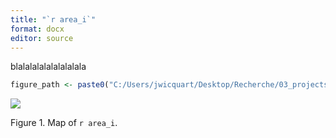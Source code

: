 ```yaml
---
title: "`r area_i`"
format: docx
editor: source
---
```


blalalalalalalalalala

```r

figure_path <- paste0("C:/Users/jwicquart/Desktop/Recherche/03_projects/2024-06-16_caribbean_2024/caribbean_2024/figs/02_part-2/fig-0/", territory_name, ".png")

```



![](`r figure_path`)

Figure 1. Map of `r area_i`.
